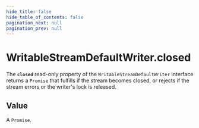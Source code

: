 ```yaml
---
hide_title: false
hide_table_of_contents: false
pagination_next: null
pagination_prev: null
---
```

# WritableStreamDefaultWriter.closed

The **`closed`** read-only property of the
`WritableStreamDefaultWriter` interface returns a
`Promise` that fulfills if the stream becomes closed, or rejects if
the stream errors or the writer's lock is released.

## Value

A `Promise`.

